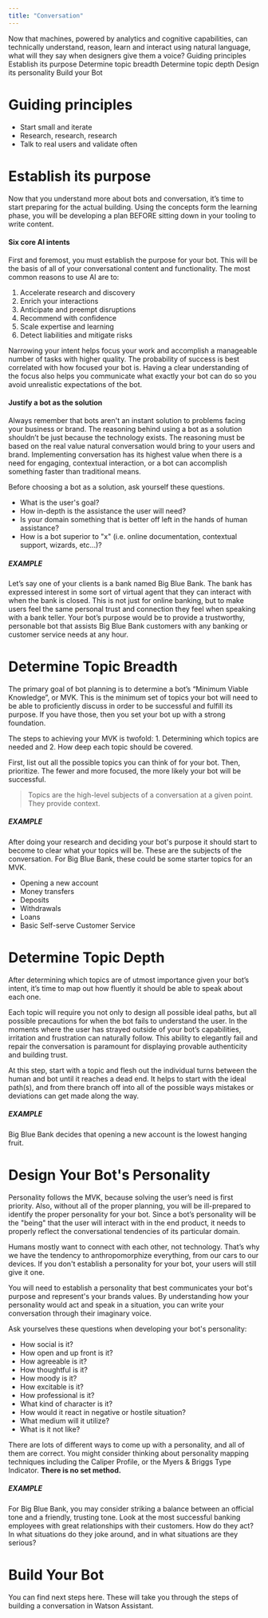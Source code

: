 ```yaml
---
title: "Conversation"
---
```



<PageDescription>
  Now that machines, powered by analytics and cognitive capabilities, can technically understand, reason, learn and interact using natural language, what will they say when designers give them a voice?
</PageDescription>

<AnchorLinks>
  <AnchorLink href={"#"}>Guiding principles</AnchorLink>
  <AnchorLink href={"#"}>Establish its purpose</AnchorLink>
  <AnchorLink href={"#"}>Determine topic breadth</AnchorLink>
  <AnchorLink href={"#"}>Determine topic depth</AnchorLink>
  <AnchorLink href={"#"}>Design its personality</AnchorLink>
  <AnchorLink href={"#"}>Build your Bot</AnchorLink>
</AnchorLinks>

# Guiding principles
 - Start small and iterate
 - Research, research, research
 - Talk to real users and validate often

# Establish its purpose
Now that you understand more about bots and conversation, it’s time to start preparing for the actual building. Using the concepts form the learning phase, you will be developing a plan BEFORE sitting down in your tooling to write content.

#### Six core AI intents
First and foremost, you must establish the purpose for your bot. This will be the basis of all of your conversational content and functionality. The most common reasons to use AI are to:

 1. Accelerate research and discovery
 1. Enrich your interactions
 1. Anticipate and preempt disruptions
 1. Recommend with confidence
 1. Scale expertise and learning
 1. Detect liabilities and mitigate risks

Narrowing your intent helps focus your work and accomplish a manageable number of tasks with higher quality. The probability of success is best correlated with how focused your bot is. Having a clear understanding of the focus also helps you communicate what exactly your bot can do so you avoid unrealistic expectations of the bot.

#### Justify a bot as the solution
Always remember that bots aren't an instant solution to problems facing your business or brand. The reasoning behind using a bot as a solution shouldn’t be just because the technology exists. The reasoning must be based on the real value natural conversation would bring to your users and brand. Implementing conversation has its highest value when there is a need for engaging, contextual interaction, or a bot can accomplish something faster than traditional means.

Before choosing a bot as a solution, ask yourself these questions.

 - What is the user's goal?
 - How in-depth is the assistance the user will need?
 - Is your domain something that is better off left in the hands of human assistance?
 - How is a bot superior to "x" (i.e. online documentation, contextual support, wizards, etc...)?

##### EXAMPLE
Let’s say one of your clients is a bank named Big Blue Bank. The bank has expressed interest in some sort of virtual agent that they can interact with when the bank is closed. This is not just for online banking, but to make users feel the same personal trust and connection they feel when speaking with a bank teller. Your bot’s purpose would be to provide a trustworthy, personable bot that assists Big Blue Bank customers with any banking or customer service needs at any hour.



# Determine Topic Breadth
The primary goal of bot planning is to determine a bot’s “Minimum Viable Knowledge”, or MVK. This is the minimum set of topics your bot will need to be able to proficiently discuss in order to be successful and fulfill its purpose. If you have those, then you set your bot up with a strong foundation.

The steps to achieving your MVK is twofold: 1. Determining which topics are needed and 2. How deep each topic should be covered.

First, list out all the possible topics you can think of for your bot. Then, prioritize. The fewer and more focused, the more likely your bot will be successful.

> Topics are the high-level subjects of a conversation at a given point. They provide context.

##### EXAMPLE
After doing your research and deciding your bot's purpose it should start to become to clear what your topics will be. These are the subjects of the conversation. For Big Blue Bank, these could be some starter topics for an MVK.

 - Opening a new account
 - Money transfers
 - Deposits
 - Withdrawals
 - Loans
 - Basic Self-serve Customer Service

# Determine Topic Depth
After determining which topics are of utmost importance given your bot’s intent, it’s time to map out how fluently it should be able to speak about each one.

Each topic will require you not only to design all possible ideal paths, but all possible precautions for when the bot fails to understand the user. In the moments where the user has strayed outside of your bot’s capabilities, irritation and frustration can naturally follow. This ability to elegantly fail and repair the conversation is paramount for displaying provable authenticity and building trust.

At this step, start with a topic and flesh out the individual turns between the human and bot until it reaches a dead end. It helps to start with the ideal path(s), and from there branch off into all of the possible ways mistakes or deviations can get made along the way.

##### EXAMPLE
Big Blue Bank decides that opening a new account is the lowest hanging fruit.



# Design Your Bot's Personality
Personality follows the MVK, because solving the user’s need is first priority. Also, without all of the proper planning, you will be ill-prepared to identify the proper personality for your bot. Since a bot’s personality will be the "being" that the user will interact with in the end product, it needs to properly reflect the conversational tendencies of its particular domain.

Humans mostly want to connect with each other, not technology. That’s why we have the tendency to anthropomorphize everything, from our cars to our devices. If you don't establish a personality for your bot, your users will still give it one.

You will need to establish a personality that best communicates your bot's purpose and represent's your brands values. By understanding how your personality would act and speak in a situation, you can write your conversation through their imaginary voice.

Ask yourselves these questions when developing your bot's personality:

 - How social is it?
 - How open and up front is it?
 - How agreeable is it?
 - How thoughtful is it?
 - How moody is it?
 - How excitable is it?
 - How professional is it?
 - What kind of character is it?
 - How would it react in negative or hostile situation?
 - What medium will it utilize?
 - What is it not like?

There are lots of different ways to come up with a personality, and all of them are correct. You might consider thinking about personality mapping techniques including the Caliper Profile, or the Myers & Briggs Type Indicator. **There is no set method.**

##### EXAMPLE
For Big Blue Bank, you may consider striking a balance between an official tone and a friendly, trusting tone. Look at the most successful banking employees with great relationships with their customers. How do they act? In what situations do they joke around, and in what situations are they serious?



# Build Your Bot

You can find next steps here. These will take you through the steps of building a conversation in Watson Assistant.

